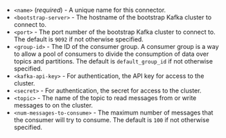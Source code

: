 - `<name>` (_required_) - A unique name for this connector.
- `<bootstrap-server>` - The hostname of the bootstrap Kafka cluster to connect to.
- `<port>` - The port number of the bootstrap Kafka cluster to connect to. The default is `9092` if not otherwise specified.
- `<group-id>` - The ID of the consumer group. A consumer group is a way to allow a pool of consumers to divide the consumption of data over topics and partitions. The default is `default_group_id` if not otherwise specified.
- `<kafka-api-key>` - For authentication, the API key for access to the cluster.
- `<secret>` - For authentication, the secret for access to the cluster.
- `<topic>` - The name of the topic to read messages from or write messages to on the cluster.
- `<num-messages-to-consume>` - The maximum number of messages that the consumer will try to consume. The default is `100` if not otherwise specified.